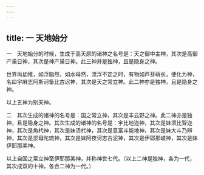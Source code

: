 ```yaml
---
---
---
```

title: 一 天地始分
---




一　天地始分的时候，生成于高天原的诸神之名号是：天之御中主神，其次是高御产巢日神，其次是神产巢日神。此三神并是独神，且是隐身之神。

世界尚幼稚，如浮脂然，如水母然，漂浮不定之时，有物如芦芽萌长，便化为神，名曰宇麻志阿斯诃备比古迟神，其次是天之常立神。此二神亦是独神，且是隐身之神。

以上五神为别天神。

二　其次生成的诸神的名号是：国之常立神，其次是丰云野之神。此二神亦是独神，且是隐身之神。其次生成的诸神的名号是：宇比地迩神，其次是妹须比智迩神，其次是角杙神，其次是妹活杙神，其次是意富斗能地神，其次是妹大斗乃辨神，其次是淤母陀琉神，其次是妹阿夜诃志古泥神，其次是伊耶那岐神，其次是妹伊耶那美神。

以上自国之常立神至伊耶那美神，并称神世七代。（以上二神是独神，各为一代，其次成双的十神，各合二神为一代。）